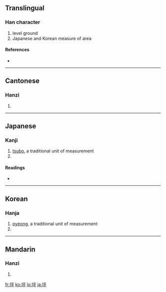 ==Translingual==

===Han character===
{{Han char|rn=32|rad=土|as=05|sn=8|four=4114<sub>9</sub>|canj=土一火十 (GMFJ)|ids=⿰[[土]][[平]]}}

# level ground
# Japanese and Korean measure of area

====References====
* {{Han ref|kx=0226.220|dkj=04976|dj=0461.340|hdz=10430.090|uh=576A|ud=22378|bh=A957|bd=43351}}

----

==Cantonese==

===Hanzi===
{{yue-hanzi|jyut=|y=ping4}}

# {{defn|Cantonese}}

----

==Japanese==

===Kanji===
{{ja-kanji|grade=c|rs=土05}}

# [[tsubo]], a traditional unit of measurement
# {{defn|Japanese}}

====Readings====
* {{ja-readings|on=[[へい]] ([[hei]]), [[ひょう]] ([[hyō]])|kun=[[つぼ]] ([[tsubo]])}}

----

==Korean==

===Hanja===
{{ko-hanja|hangeul=평|rv=[[pyeong]]|mr=[[p'yŏng]]}}

# [[pyeong]], a traditional unit of measurement
# {{defn|Korean}}

----

==Mandarin==

===Hanzi===
{{cmn-hanzi|pin=[[píng]] ([[ping2]])|wg=p'ing<sup>2</sup>}}

# {{defn|Mandarin}}

[[fr:坪]]
[[ko:坪]]
[[lo:坪]]
[[ja:坪]]